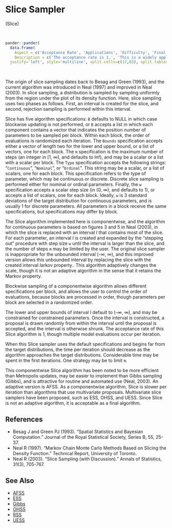 # <a name='slice'>Slice Sampler</a>

(<a name='slice'>Slice</a>)

<br>
```r
pander::pander(
  data.frame(
    Aspect = c('Acceptance Rate', 'Applications', 'Difficulty', 'Final Algorithm?', 'Proposal'),
    Description = c('The acceptance rate is 1.', 'This is a widely applicable, general-purpose algorithm.','This algorithm is easy for a beginner. There are several algorithm specifications, and the defaults are recommended for automatic use with continuous parameters.','Yes.', 'Componentwise.')),
  justify='left', style='multiline', split.cells=c(17,83), split.tables=Inf)
```

<br>

The origin of slice sampling dates back to Besag and Green (1993), and the current algorithm was introduced in Neal (1997) and improved in Neal (2003). In slice sampling, a distribution is sampled by sampling uniformly from the region under the plot of its density function. Here, slice sampling uses two phases as follows. First, an interval is created for the slice, and second, rejection sampling is performed within this interval.

Slice has five algorithm specifications: `B` defaults to NULL in which case blockwise updating is not performed, or `B` accepts a list in which each component contains a vector that indicates the position number of parameters to be sampled per block. Within each block, the order of evaluations is randomized each iteration. The `Bounds` specification accepts either a vector of length two for the lower and upper bound, or a list of vectors, one for each block. The `m` specification is the maximum number of steps (an integer in [1, ∞], and defaults to Inf), and may be a scalar or a list with a scalar per block. The `Type` specification accepts the following strings: "`Continuous`", "`Nominal`", or "`Ordinal`". This string may be a scalar, or a list of scalars, one for each block. This specification refers to the type of parameter, which may be continuous or discrete. Discrete slice sampling is performed either for nominal or ordinal parameters. Finally, the `w` specification accepts a scalar step size (in (0, ∞), and defaults to 1), or accepts a list of scalars, one for each block. Ideally, `w` is 3 standard deviations of the target distribution for continuous parameters, and is usually 1 for discrete parameters. All parameters in a block receive the same specifications, but specifications may differ by block.

The Slice algorithm implemented here is componentwise, and the algorithm for continuous parameters is based on figures 3 and 5 in Neal (2003), in which the slice is replaced with an interval $I$ that contains most of the slice. For each parameter, an interval $I$ is created and expanded by the "stepping out" procedure with step size `w` until the interval is larger than the slice, and the number of steps `m` may be limited by the user. The original slice sampler is inappropriate for the unbounded interval (-∞, ∞), and this improved version allows this unbounded interval by replacing the slice with the created interval $I$arkov property.. This algorithm adaptively changes the scale, though it is not an adaptive algorithm in the sense that it retains the Markov property.

Blockwise sampling of a componentwise algorithm allows different specifications per block, and allows the user to control the order of evaluations, because blocks are processed in order, though parameters per block are selected in a randomized order.

The lower and upper bounds of interval $I$ default to (-∞, ∞), and may be constrained for constrained parameters. Once the interval is constructed, a proposal is drawn randomly from within the interval until the proposal is accepted, and the interval is otherwise shrunk. The acceptance rate of this Slice algorithm is 1, though multiple model evaluations occur per iteration.

When this Slice sampler uses the default specifications and begins far from the target distributions, the time per iteration should decrease as the algorithm approaches the target distributions. Considerable time may be spent in the first iterations. One strategy may be to limit `m`.

This componentwise Slice algorithm has been noted to be more efficient than Metropolis updates, may be easier to implement than Gibbs sampling (Gibbs), and is attractive for routine and automated use (Neal, 2003). An adaptive version is AFSS. As a componentwise algorithm, Slice is slower per iteration than algorithms that use multivariate proposals. Multivariate slice samplers have been proposed, such as ESS, OHSS, and UESS. Since Slice is not an adaptive algorithm, it is acceptable as a final algorithm.

## References

- Besag J and Green PJ (1993). "Spatial Statistics and Bayesian Computation." Journal of the Royal Statistical Society, Series B, 55, 25-37.
- Neal R (1997). "Markov Chain Monte Carlo Methods Based on Slicing the Density Function." Technical Report, University of Toronto.
- Neal R (2003). "Slice Sampling (with Discussion)." Annals of Statistics, 31(3), 705-767.

## See Also

- [AFSS](#afss)
- [ESS](#ess)
- [Gibbs](#gibss)
- [OHSS](#ohss)
- [RSS](#rss)
- [UESS](#uess)

